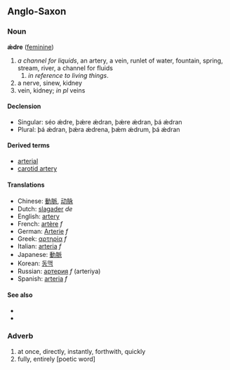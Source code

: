 ==Anglo-Saxon==
===Noun===
'''ǽdre''' ([[feminine]])

# ''a channel for liquids'', an artery, a vein, runlet of water, fountain, spring, stream, river, a channel for fluids
## ''in reference to living things''.
# a nerve, sinew, kidney
# vein, kidney; ''in pl'' veins

====Declension====
*Singular: séo ǽdre, þǽre ǽdran, þǽre ǽdran, þá ǽdran
*Plural: þá ǽdran, þǽra ǽdrena, þǽm ǽdrum, þá ǽdran

====Derived terms====
*[[arterial]]
*[[carotid artery]]

====Translations====
*Chinese: [[動脈]], [[动脉]]
*Dutch: [[slagader]] ''de''
*English: [[artery]]
*French: [[artère]] ''f''
*German: [[Arterie]] ''f''
*Greek: [[αρτηρία]] ''f''
*Italian: [[arteria]] ''f''
*Japanese: [[動脈]]
*Korean: [[동맥]]
*Russian: [[артерия]] ''f'' (arteriya)
*Spanish: [[arteria]] ''f''

====See also====
*[[]]
*[[]]

===Adverb===

# at once, directly, instantly, forthwith, quickly
# fully, entirely [poetic word]